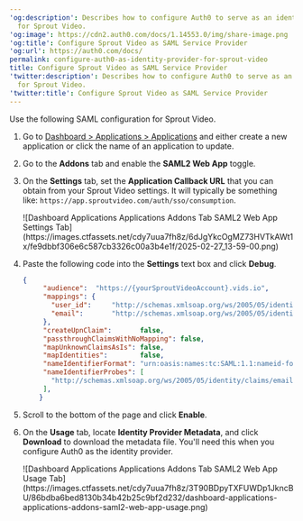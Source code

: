---
'og:description': Describes how to configure Auth0 to serve as an identity provider
  for Sprout Video.
'og:image': https://cdn2.auth0.com/docs/1.14553.0/img/share-image.png
'og:title': Configure Sprout Video as SAML Service Provider
'og:url': https://auth0.com/docs/
permalink: configure-auth0-as-identity-provider-for-sprout-video
title: Configure Sprout Video as SAML Service Provider
'twitter:description': Describes how to configure Auth0 to serve as an identity provider
  for Sprout Video.
'twitter:title': Configure Sprout Video as SAML Service Provider
---
Use the following <Tooltip tip="Security Assertion Markup Language (SAML): Standardized protocol allowing two parties to exchange authentication information without a password." cta="View Glossary" href="/docs/glossary?term=SAML">SAML</Tooltip> configuration for Sprout Video.

1. Go to [Dashboard > Applications > Applications](https://manage.auth0.com/#/applications) and either create a new application or click the name of an application to update.
2. Go to the **Addons** tab and enable the **SAML2 Web App** toggle.
3. On the **Settings** tab, set the **Application Callback URL** that you can obtain from your Sprout Video settings. It will typically be something like: `https://app.sproutvideo.com/auth/sso/consumption`.

   <Frame>![Dashboard Applications Applications Addons Tab SAML2 Web App Settings Tab](https://images.ctfassets.net/cdy7uua7fh8z/6dJgYkcOgMZ73HVTkAWt1x/fe9dbbf306e6c587cb3326c00a3b4e1f/2025-02-27_13-59-00.png)</Frame>
4. Paste the following code into the **Settings** text box and click **Debug**.

   ```json lines
   {
        "audience":  "https://{yourSproutVideoAccount}.vids.io",
        "mappings": {  
          "user_id":     "http://schemas.xmlsoap.org/ws/2005/05/identity/claims/nameidentifier",
          "email":       "http://schemas.xmlsoap.org/ws/2005/05/identity/claims/emailaddress",
        },
        "createUpnClaim":       false,
        "passthroughClaimsWithNoMapping": false,
        "mapUnknownClaimsAsIs": false,
        "mapIdentities":        false,
        "nameIdentifierFormat": "urn:oasis:names:tc:SAML:1.1:nameid-format:emailAddress",
        "nameIdentifierProbes": [
          "http://schemas.xmlsoap.org/ws/2005/05/identity/claims/emailaddress",
        ],
       }
   ```


   

   
5. Scroll to the bottom of the page and click **Enable**.
6. On the **Usage** tab, locate **Identity Provider Metadata**, and click **Download** to download the metadata file. You'll need this when you configure Auth0 as the identity provider.

   <Frame>![Dashboard Applications Applications Addons Tab SAML2 Web App Usage Tab](https://images.ctfassets.net/cdy7uua7fh8z/3T90BDpyTXFUWDp1JkncBU/86bdba6bed8130b34b42b25c9bf2d232/dashboard-applications-applications-addons-saml2-web-app-usage.png)</Frame>